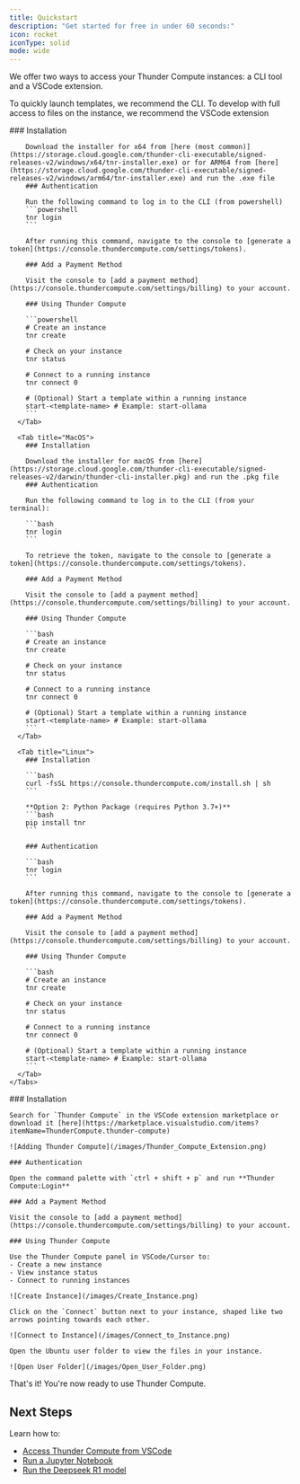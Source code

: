 ```yaml
---
title: Quickstart
description: "Get started for free in under 60 seconds:"
icon: rocket
iconType: solid
mode: wide
---
```


We offer two ways to access your Thunder Compute instances: a CLI tool and a VSCode extension.

To quickly launch templates, we recommend the CLI. To develop with full access to files on the instance, we recommend the VSCode extension

<Tabs>
  <Tab title="CLI">
    <Tabs>
      <Tab title="Windows">
        ### Installation
            
        Download the installer for x64 from [here (most common)](https://storage.cloud.google.com/thunder-cli-executable/signed-releases-v2/windows/x64/tnr-installer.exe) or for ARM64 from [here](https://storage.cloud.google.com/thunder-cli-executable/signed-releases-v2/windows/arm64/tnr-installer.exe) and run the .exe file
        ### Authentication
        
        Run the following command to log in to the CLI (from powershell)
        ```powershell
        tnr login
        ```
        
        After running this command, navigate to the console to [generate a token](https://console.thundercompute.com/settings/tokens).
        
        ### Add a Payment Method
        
        Visit the console to [add a payment method](https://console.thundercompute.com/settings/billing) to your account.
        
        ### Using Thunder Compute
        
        ```powershell
        # Create an instance
        tnr create
        
        # Check on your instance
        tnr status
        
        # Connect to a running instance
        tnr connect 0
        
        # (Optional) Start a template within a running instance
        start-<template-name> # Example: start-ollama
        ```
      </Tab>
      
      <Tab title="MacOS">
        ### Installation
        
        Download the installer for macOS from [here](https://storage.cloud.google.com/thunder-cli-executable/signed-releases-v2/darwin/thunder-cli-installer.pkg) and run the .pkg file
        ### Authentication

        Run the following command to log in to the CLI (from your terminal):

        ```bash
        tnr login
        ```

        To retrieve the token, navigate to the console to [generate a token](https://console.thundercompute.com/settings/tokens).

        ### Add a Payment Method

        Visit the console to [add a payment method](https://console.thundercompute.com/settings/billing) to your account.

        ### Using Thunder Compute

        ```bash
        # Create an instance
        tnr create

        # Check on your instance
        tnr status

        # Connect to a running instance
        tnr connect 0

        # (Optional) Start a template within a running instance
        start-<template-name> # Example: start-ollama
        ```
      </Tab>

      <Tab title="Linux">
        ### Installation

        ```bash
        curl -fsSL https://console.thundercompute.com/install.sh | sh
        ```

        **Option 2: Python Package (requires Python 3.7+)**
        ```bash
        pip install tnr
        ```

        ### Authentication

        ```bash
        tnr login
        ```

        After running this command, navigate to the console to [generate a token](https://console.thundercompute.com/settings/tokens).

        ### Add a Payment Method

        Visit the console to [add a payment method](https://console.thundercompute.com/settings/billing) to your account.

        ### Using Thunder Compute

        ```bash
        # Create an instance
        tnr create

        # Check on your instance
        tnr status

        # Connect to a running instance
        tnr connect 0

        # (Optional) Start a template within a running instance
        start-<template-name> # Example: start-ollama
        ```
      </Tab>
    </Tabs>

  </Tab>
  
  <Tab title="VSCode / Cursor">
    ### Installation
        
    Search for `Thunder Compute` in the VSCode extension marketplace or download it [here](https://marketplace.visualstudio.com/items?itemName=ThunderCompute.thunder-compute)
    
    ![Adding Thunder Compute](/images/Thunder_Compute_Extension.png)
    
    ### Authentication
    
    Open the command palette with `ctrl + shift + p` and run **Thunder Compute:Login**
    
    ### Add a Payment Method
    
    Visit the console to [add a payment method](https://console.thundercompute.com/settings/billing) to your account.
    
    ### Using Thunder Compute
    
    Use the Thunder Compute panel in VSCode/Cursor to:
    - Create a new instance
    - View instance status
    - Connect to running instances

    ![Create Instance](/images/Create_Instance.png)

    Click on the `Connect` button next to your instance, shaped like two arrows pointing towards each other.

    ![Connect to Instance](/images/Connect_to_Instance.png)

    Open the Ubuntu user folder to view the files in your instance.

    ![Open User Folder](/images/Open_User_Folder.png)

  </Tab>
</Tabs>

That's it! You're now ready to use Thunder Compute.

## Next Steps

Learn how to:

- [Access Thunder Compute from VSCode](/guides/vscode-integration-for-thunder-compute)
- [Run a Jupyter Notebook](/guides/running-jupyter-notebooks-on-thunder-compute)
- [Run the Deepseek R1 model](/guides/deepseek-r1-running-locally-on-thunder-compute)
